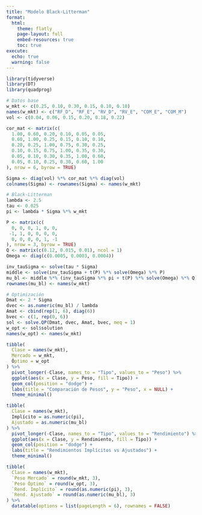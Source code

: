 ```yaml
---
title: "Modelo Black-Litterman"
format:
  html:
    theme: flatly
    page-layout: full
    embed-resources: true
    toc: true
execute:
  echo: true
  warning: false
---
```


```r
library(tidyverse)
library(DT)
library(quadprog)
```


```r
# Datos base
w_mkt <- c(0.25, 0.10, 0.30, 0.15, 0.10, 0.10)
names(w_mkt) <- c("RF_D", "RF_E", "RV_D", "RV_E", "COM_E", "COM_M")
vol <- c(0.04, 0.06, 0.15, 0.20, 0.18, 0.22)

cor_mat <- matrix(c(
  1.00, 0.60, 0.20, 0.10, 0.05, 0.05,
  0.60, 1.00, 0.25, 0.15, 0.10, 0.10,
  0.20, 0.25, 1.00, 0.75, 0.30, 0.25,
  0.10, 0.15, 0.75, 1.00, 0.35, 0.30,
  0.05, 0.10, 0.30, 0.35, 1.00, 0.60,
  0.05, 0.10, 0.25, 0.30, 0.60, 1.00
), nrow = 6, byrow = TRUE)

Sigma <- diag(vol) %*% cor_mat %*% diag(vol)
colnames(Sigma) <- rownames(Sigma) <- names(w_mkt)

# Black-Litterman
lambda <- 2.5
tau <- 0.025
pi <- lambda * Sigma %*% w_mkt

P <- matrix(c(
  0, 0, 0, 1, 0, 0,
 -1, 1, 0, 0, 0, 0,
  0, 0, 0, 0, 1, -1
), nrow = 3, byrow = TRUE)
Q <- matrix(c(0.12, 0.015, 0.01), ncol = 1)
Omega <- diag(c(0.0005, 0.0003, 0.0004))

inv_tauSigma <- solve(tau * Sigma)
middle <- solve(inv_tauSigma + t(P) %*% solve(Omega) %*% P)
mu_bl <- middle %*% (inv_tauSigma %*% pi + t(P) %*% solve(Omega) %*% Q)
rownames(mu_bl) <- names(w_mkt)

# Optimización
Dmat <- 2 * Sigma
dvec <- as.numeric(mu_bl) / lambda
Amat <- cbind(rep(1, 6), diag(6))
bvec <- c(1, rep(0, 6))
sol <- solve.QP(Dmat, dvec, Amat, bvec, meq = 1)
w_opt <- sol$solution
names(w_opt) <- names(w_mkt)
```
::: {.grid}

::: {.g-col-6}

```r
tibble(
  Clase = names(w_mkt),
  Mercado = w_mkt,
  Óptimo = w_opt
) %>%
  pivot_longer(-Clase, names_to = "Tipo", values_to = "Peso") %>%
  ggplot(aes(x = Clase, y = Peso, fill = Tipo)) +
  geom_col(position = "dodge") +
  labs(title = "Comparación de Pesos", y = "Peso", x = NULL) +
  theme_minimal()
```

```r
tibble(
  Clase = names(w_mkt),
  Implícito = as.numeric(pi),
  Ajustado = as.numeric(mu_bl)
) %>%
  pivot_longer(-Clase, names_to = "Tipo", values_to = "Rendimiento") %>%
  ggplot(aes(x = Clase, y = Rendimiento, fill = Tipo)) +
  geom_col(position = "dodge") +
  labs(title = "Rendimientos Implícitos vs Ajustados") +
  theme_minimal()
```

::: 

::: {.g-col-6}

```r
tibble(
  Clase = names(w_mkt),
  `Peso Mercado` = round(w_mkt, 3),
  `Peso Óptimo` = round(w_opt, 3),
  `Rend. Implícito` = round(as.numeric(pi), 3),
  `Rend. Ajustado` = round(as.numeric(mu_bl), 3)
) %>%
  datatable(options = list(pageLength = 6), rownames = FALSE)
```

::: 

::: 